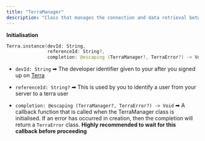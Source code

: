 ```yaml
---
title: "TerraManager"
description: "Class that manages the connection and data retrieval between your app, Terra, and Apple Health/Freestylelibre"
---
```

**Initialisation**

```swift
Terra.instance(devId: String, 
               referenceId: String?, 
               completion: @escaping (TerraManager?, TerraError?) -> Void)

```

*   `devId: String` ➡ The developer identifier given to your after you signed up on [Terra](https://dashboard.tryterra.co)
    
*   `referenceId: String?` ➡ This is used by you to identify a user from your server to a terra user
*   `completion: @escaping (TerraManager?, TerraError?) -> Void` ➡ A callback function that is called when the TerraManager class is initialised. If an error has occurred in creation, then the completion will return a `TerraError` class. **Highly recommended to wait for this callback before proceeding**




